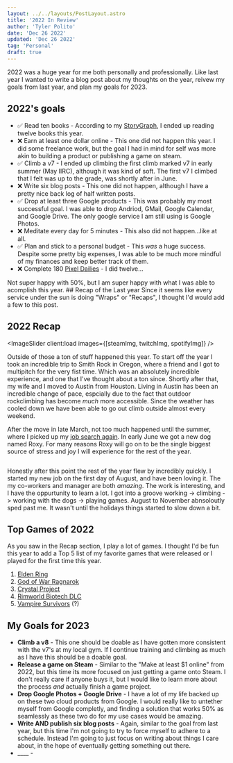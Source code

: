 ```yaml
---
layout: ../../layouts/PostLayout.astro
title: '2022 In Review'
author: 'Tyler Polito'
date: 'Dec 26 2022'
updated: 'Dec 26 2022'
tag: 'Personal'
draft: true 
---
```



2022 was a huge year for me both personally and professionally. Like last year I wanted to write a blog post about my thoughts on the year, reivew my goals from last year, and plan my goals for 2023.

## 2022's goals
- ✅ Read ten books - According to my [StoryGraph](https://www.thestorygraph.com/), I ended up reading twelve books this year.
- ❌ Earn at least one dollar online - This one did not happen this year. I did some freelance work, but the goal I had in mind for self was more akin to building a product or publishing a game on steam. 
- ✅ Climb a v7 - I ended up climbing the first climb marked v7 in early summer (May IIRC), although it was kind of soft. The first v7 I climbed that I felt was up to the grade, was shortly after in June. 
- ❌ Write six blog posts - This one did not happen, although I have a pretty nice back log of half written posts.
- ✅ Drop at least three Google products - This was probably my most successful goal. I was able to drop Andriod, GMail, Google Calendar, and Google Drive. The only google service I am still using is Google Photos.
- ❌ Meditate every day for 5 minutes - This also did not happen...like at all.
- ✅ Plan and stick to a personal budget - This _was_ a huge success. Despite some pretty big expenses, I was able to be much more mindful of my finances and keep better track of them.
- ❌ Complete 180 [Pixel Dailies](https://twitter.com/Pixel_Dailies) - I did twelve...

Not super happy with 50%, but I am super happy with what I was able to acomplish this year. ## Recap of the Last year
Since it seems like every service under the sun is doing "Wraps" or "Recaps", I thought I'd would add a few to this post.

## 2022 Recap

<ImageSlider client:load images={[steamImg, twitchImg, spotifyImg]} />

Outside of those a ton of stuff happened this year. To start off the year I took an incredible trip to Smith Rock in Oregon, where a friend and I got to multipitch for the very fist time. Which was an absolutely incredible experience, and one that I've thought about a ton since. Shortly after that, my wife and I moved to Austin from Houston. Living in Austin has been an incredible change of pace, espcially due to the fact that outdoor rockclimbing has become _much_ more accessible. Since the weather has cooled down we have been able to go out climb outside almost every weekend. 

After the move in late March, not too much happened until the summer, where I picked up my [job search again](/blog/thoughts-on-recent-job-search). In early June we got a new dog named Roxy. For many reasons Roxy will go on to be the single biggest source of stress and joy I will experience for the rest of the year.

<Image image={dogImg} caption="Roxy on left. Evee on right." />

Honestly after this point the rest of the year flew by incredibly quickly. I started my new job on the first day of August, and have been loving it. The my co-workers and manager are both _amazing_. The work is interesting, and I have the oppurtunity to learn a lot. I got into a groove working -> climbing -> working with the dogs -> playing games. August to November abnsoloutly sped past me. It wasn't until the holidays things started to slow down a bit.


## Top Games of 2022

As you saw in the Recap section, I play a lot of games. I thought I'd be fun this year to add a Top 5 list of my favorite games that were released or I played for the first time this year.

1. [Elden Ring](https://www.igdb.com/games/elden-ring)
2. [God of War Ragnarok](https://www.igdb.com/games/god-of-war-ragnarok)
3. [Crystal Project](https://www.igdb.com/games/crystal-project)
4. [Rimworld Biotech DLC](https://www.igdb.com/games/rimworld-biotech)
5. [Vampire Survivors](https://www.igdb.com/games/vampire-survivors) (?)


## My Goals for 2023

- __Climb a v8__ - This one should be doable as I have gotten more consistent with the v7's at my local gym. If I continue training and climbing as much as I have this should be a doable goal. 
- __Release a game on Steam__ - Similar to the "Make at least $1 online" from 2022, but this time its more focused on just getting a game onto Steam. I don't really care if anyone buys it, but I would like to learn more about the process _and_ actually finish a game project.
- __Drop Google Photos + Google Drive__ - I have a lot of my life backed up on these two cloud products from Google. I would really like to untether myself from Google completly, and finding a solution that works 50% as seamlessly as these two do for my use cases would be amazing. 
- __Write AND publish six blog posts__ - Again, similar to the goal from last year, but this time I'm not going to try to force myself to adhere to a schedule. Instead I'm going to just focus on writing about things I care about, in the hope of eventually getting something out there.
- ____ -
